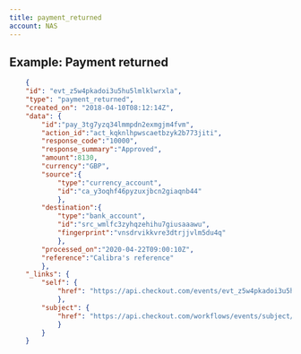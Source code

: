 ```yaml
---
title: payment_returned
account: NAS
---
```


## Example: Payment returned

```json
    {
    "id": "evt_z5w4pkadoi3u5hu5lmlklwrxla",
    "type": "payment_returned",
    "created_on": "2018-04-10T08:12:14Z",
    "data": {
	    "id":"pay_3tg7yzq34lmmpdn2exmgjm4fvm",
	    "action_id":"act_kqknlhpwscaetbzyk2b773jiti",
	    "response_code":"10000",
	    "response_summary":"Approved",
	    "amount":8130,
	    "currency":"GBP",
	    "source":{
		    "type":"currency_account",
		    "id":"ca_y3oqhf46pyzuxjbcn2giaqnb44"
	        },
	    "destination":{
		    "type":"bank_account",
		    "id":"src_wmlfc3zyhqzehihu7giusaaawu",
		    "fingerprint":"vnsdrvikkvre3dtrjjvlm5du4q"
	        },
	    "processed_on":"2020-04-22T09:00:10Z",
	    "reference":"Calibra's reference"
        },
    "_links": {
        "self": {
            "href": "https://api.checkout.com/events/evt_z5w4pkadoi3u5hu5lmlklwrxla"
            },
        "subject": {
            "href": "https://api.checkout.com/workflows/events/subject/pay_jlfj2ful7z3u5lbykhy5lzezvm"
            }
        }
    }
```

